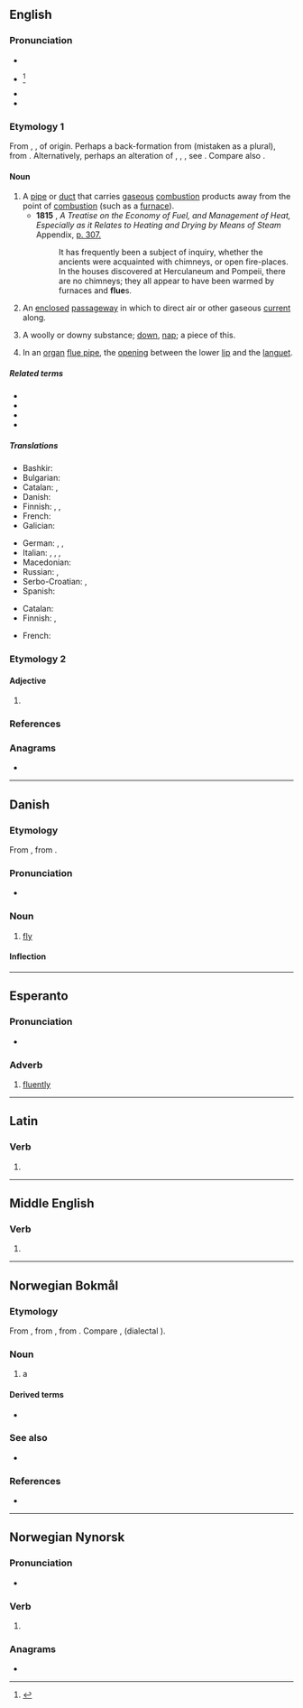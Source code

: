 ==English==

===Pronunciation===
* {{IPA|en|/fluː/}}
* {{a|obsolete}} {{IPA|en|/fljuː/}}<ref>{{R:Critical Pronouncing Dictionary|entry=Flue|page=264|gpage=1}}</ref>
* {{rhymes|en|uː|s=1}}
* {{homophones|en|flew|flu}}

===Etymology 1===
From {{inh|en|enm|flue}}, {{m|enm|flewe|t=mouthpiece of a hunting horn}}, of {{unk|en|title=uncertain}} origin. Perhaps a back-formation from {{der|en|enm|*flews}} (mistaken as a plural), from {{der|en|ang|flēwsa|t=a flow, flowing, flux}}. Alternatively, perhaps an alteration of {{der|en|enm|floute}}, {{m|enm|fleute}}, {{m|enm|flote|t=a pipe}}, see {{cog|en|flute}}. Compare also {{cog|dum|vloegh|t=groove, channel, flute of a fluted column}}.

====Noun====
{{en-noun}}

# A [[pipe]] or [[duct]] that carries [[gaseous]] [[combustion]] products away from the point of [[combustion]] (such as a [[furnace]]).
#* '''1815''' {{w|Robertson Buchanan}}, ''A Treatise on the Economy of Fuel, and Management of Heat, Especially as it Relates to Heating and Drying by Means of Steam'' Appendix, [https://archive.org/details/atreatiseonecon00buchgoog/page/n319/mode/1up?view=theater p. 307.]
#*: It has frequently been a subject of inquiry, whether the ancients were acquainted with chimneys, or open fire-places. In the houses discovered at Herculaneum and Pompeii, there are no chimneys; they all appear to have been warmed by furnaces and '''flue'''s.
# An [[enclosed]] [[passageway]] in which to direct air or other gaseous [[current]] along.
# {{lb|en|obsolete|countable|and|uncountable}} A woolly or downy substance; [[down]], [[nap]]; a piece of this.
# In an [[organ]] [[flue pipe]], the [[opening]] between the lower [[lip]] and the [[languet]].

=====Related terms=====
* {{l|en|flue gas}}
* {{l|en|flue pipe}}
* {{l|en|open flue}}
* {{l|en|balanced flue}}

=====Translations=====
{{trans-top|pipe that carries gaseous combustion products away from their origin}}
* Bashkir: {{t|ba|мөрйә|sc=Cyrl}}
* Bulgarian: {{t|bg|димоотвод|m}}
* Catalan: {{t+|ca|canó|m}}, {{t+|ca|fumeral|m}}
* Danish: {{t|da|røgrør|n}}
* Finnish: {{t+|fi|savukanava}}, {{t+|fi|hormi}}, {{t+|fi|savuhormi}}
* French: {{t+|fr|conduit|m}}
* Galician: {{t+|gl|tiro|m}}
{{trans-mid}}
* German: {{t+|de|Abzug|m}}, {{t|de|Dunstabzug|m}}, {{t+|de|Rauchabzug|m}}
* Italian: {{t|it|canna fumaria|f}}, {{t|it|tubo di scarico}}, {{t+|it|condotta|f}}, {{t+|it|scarico|m}}
* Macedonian: {{t|mk|вула|f}}
* Russian: {{t+|ru|дымохо́д|m}}, {{t|ru|жарова́я труба́|f}}
* Serbo-Croatian: {{t|sh|сулундар|m|tr=sulundar}}, {{t|sh|сулунар|m|tr=sulunar}}
* Spanish: {{t+|es|tubo|m}}
{{trans-bottom}}

{{trans-top|enclosed passageway for a gas}}
* Catalan: {{t+|ca|canó|m}}
* Finnish: {{t+|fi|kanava}}, {{t+|fi|putki}}
{{trans-mid}}
* French: {{t+|fr|conduit|m}}
{{trans-bottom}}

{{trans-top|opening between the lower lip and the languet}}
{{trans-mid}}
{{trans-bottom}}

===Etymology 2===

====Adjective====
{{en-adj}}

# {{lb|en|UK|dialect}} {{alt form|en|flew||shallow, flat}}

===References===
<references/>

===Anagrams===
* {{anagrams|en|a=eflu|fuel|fule}}

----

==Danish==

===Etymology===
From {{der|da|gmq-oda|flughæ}}, from {{der|da|non|fluga}}.

===Pronunciation===
* {{IPA|da|/fluːə/|[ˈfluːə]|[ˈfluːu]}}

===Noun===
{{da-noun|n|r}}

# [[fly]]

====Inflection====
{{da-noun-infl|n|r}}

----

==Esperanto==

===Pronunciation===
* {{audio|eo|LL-Q143 (epo)-Robin van der Vliet-flue.wav|Audio}}

===Adverb===
{{eo-head}}

# [[fluently]]

----

==Latin==

===Verb===
{{la-verb-form|flue}}

# {{inflection of|la|fluō||2|s|pres|actv|impr}}

----

==Middle English==

===Verb===
{{head|enm|verb}}

# {{alt form|enm|flowen}}

----

==Norwegian Bokmål==
{{wp|lang=nb|fluer}}

===Etymology===
From {{der|nb|da|flue}}, from {{inh|nb|non|fluga|g=f}}, from {{inh|nb|gem-pro|*flugǭ}}. Compare {{cog|nn|fluge}}, {{m|nn|flugu}} (dialectal {{m|nn|flue}}).

===Noun===
{{nb-noun-c}}

# {{lb|nb|insect}} a {{l|en|fly}}
#: {{ux|nb|inline=1|'''flue''' på veggen|'''fly''' on the wall}}

====Derived terms====
* {{l|nb|fluefiske}}

===See also===
* {{l-nn|fluge}}

===References===
* {{R:BD}}

{{c|nb|Insects}}

----

==Norwegian Nynorsk==

===Pronunciation===
* {{IPA|nn|/²flʉː.ə/}} {{nn-pronu-note}}

===Verb===
{{nn-verb-1}}

# {{alt form|nn|flu}}

===Anagrams===
* {{anagrams|nn|a=eflu|fule}}